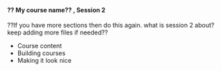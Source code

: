 <br>

#### **?? My course name?? , Session 2**

??If you have more sections then do this again. what is session 2 about? keep adding more files if needed??

* Course content
* Building courses
* Making it look nice